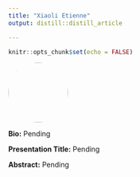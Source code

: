 ```yaml
---
title: "Xiaoli Etienne"
output: distill::distill_article

---
```


```r
knitr::opts_chunk$set(echo = FALSE)
```


:::float-left

<img src="images/Xiaoli_Etienne.jpg" style="width: 120px; height: 120px; object-fit: cover; border-radius: 50%;">

**Bio:** Pending

**Presentation Title:** Pending

**Abstract:** Pending


:::









